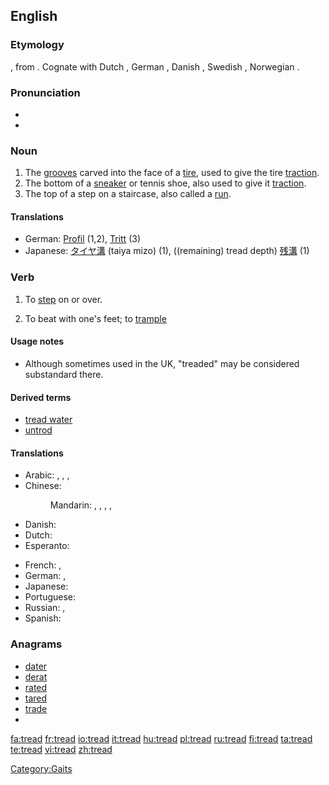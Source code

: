 {{wikipedia}}
==English==

===Etymology===
{{etyl|ang}} {{term|tredan}}, from {{proto|Germanic|tređan}}.  Cognate with Dutch {{term|treden}}, German {{term|treten}}, Danish {{term|træde}}, Swedish {{term|träda}}, Norwegian {{term|treda}}.

===Pronunciation===
* {{IPA|/tɻεd/}}
* {{rhymes|ɛd}}

===Noun===
{{en-noun}}

# The [[grooves]] carved into the face of a [[tire]], used to give the tire [[traction]].
# The bottom of a [[sneaker]] or tennis shoe, also used to give it [[traction]].
# The top of a step on a staircase, also called a [[run]].

====Translations====
* German: [[Profil]] {{n}} (1,2), [[Tritt]] {{m}} (3)
* Japanese: [[タイヤ溝]] (taiya mizo) (1), ((remaining) tread depth) [[残溝]] (1)

===Verb===
{{en-verb|treads|treading|'''[[trod]]''' or '''[[treaded]]'''|'''[[trodden]]''', '''[[trod]]''', or '''[[treaded]]'''}}

# {{transitive}} To [[step]] on or over.
# {{transitive}} To beat with one's feet; to [[trample]]

====Usage notes====
* Although sometimes used in the UK, "treaded" may be considered substandard there.
{{rft}}

====Derived terms====
*[[tread water]]
*[[untrod]]

====Translations====
{{trans-top|to step on}}
* Arabic: {{t|ar|دعس|tr=dá3asa|sc=Arab}},  {{t|ar|داس|tr=daasa|sc=Arab}},  {{t|ar|وطئ|tr=wáTi'a|sc=Arab}},  {{t|ar|خطا|tr=kháTaa|sc=Arab}}
* Chinese:
*: Mandarin: {{t-|cmn|踏|tr=tà|sc=Hani}},  {{t-|cmn|踩|tr=cǎi|sc=Hani}},  {{t|cmn|踏踩|tr=tàcǎi|sc=Hani}},  {{t|cmn|踐踏|sc=Hani}},  {{t|cmn|践踏|tr=jiàntà|sc=Hani}}
* Danish: {{t-|da|træde}}
* Dutch: {{t-|nl|betreden}}
* Esperanto: {{t-|eo|treti|xs=Esperanto}}
{{trans-mid}}
* French: {{t+|fr|fouler}},  {{t+|fr|piétiner}}
* German: {{t+|de|betreten}}, {{t+|de|treten}}
* Japanese: {{t|ja|踏む|tr=ふむ, fumu|sc=Jpan}}
* Portuguese: {{t+|pt|pisar}}
* Russian: {{t|ru|наступать|tr=nastupát'|sc=Cyrl}} {{impf}},  {{t|ru|наступить|tr=nastupít'|sc=Cyrl}} {{pf}}
* Spanish: {{t-|es|pisar}}
{{trans-bottom}}

===Anagrams===
* [[dater]]
* [[derat]]
* [[rated]]
* [[tared]]
* [[trade]]
* 

[[Category:Gaits]]

[[fa:tread]]
[[fr:tread]]
[[io:tread]]
[[it:tread]]
[[hu:tread]]
[[pl:tread]]
[[ru:tread]]
[[fi:tread]]
[[ta:tread]]
[[te:tread]]
[[vi:tread]]
[[zh:tread]]